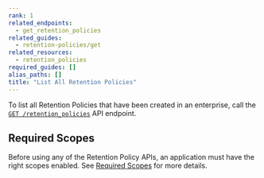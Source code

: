 ```yaml
---
rank: 1
related_endpoints:
  - get_retention_policies
related_guides: 
  - retention-policies/get
related_resources:
  - retention_policies
required_guides: []
alias_paths: []
title: "List All Retention Policies"
---
```

To list all Retention Policies that have been created in an enterprise, call
the [`GET /retention_policies`][retention_policies] API endpoint.

<Samples id='get_retention_policies' />

## Required Scopes

Before using any of the Retention Policy APIs, an application must have the
right scopes enabled. See [Required Scopes][scopes] for more details.

[retention_policies]: e://get_retention_policies
[scopes]: g://retention-policies#required-scopes
